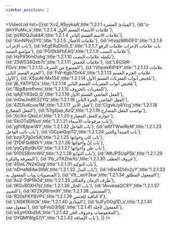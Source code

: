 ```yaml
---
sidebar_position: 2
---
```


<VideoList list={[{id:'Xv2_R5yykaA',title:'1.2.1.1 المبادئ العشرة'},
{id:'u-dmYPuMx_s',title:'1.2.1.4 علامات الأسماء القسم الأول'},
{id:'pVRDQJIuk4A',title:'1.2.1.4 علامات الاسم القسم الثاني'},
{id:'XimNPjvj3Y0',title:'1.2.1.5 علامات الأفعال'},
{id:'HtvqzMRiGF0',title:'1.2.1.6 باب الإعراب'},
{id:'hEgERqDm5_E',title:'1.2.1.7 باب علامات الإعراب علامات الرفع مواضع الضمة'},
{id:'PGl0kbFhEAQ',title:'1.2.1.9 علامات النصب'},
{id:'HzP91KmDohg',title:'1.2.1.10 تكملة علامات النصب'},
{id:'Z5W538Qzb7c',title:'1.2.1.11 علامات الخفض'},
{id:'L6GStR-FDvs',title:'1.2.1.12 الممنوع من الصرف'},
{id:'rVhpexKtP4Y',title:'1.2.1.13 علامات الجزم القسم الثاني'},
{id:'FW-Kgb7DrK4',title:'1.2.1.13 علامات الجزم القسم الأول'},
{id:'X5uuN-Mx134',title:'1.2.1.14 تلخيص أبواب المعربات القسم الأول'},
{id:'jB_YATP1jCs',title:'1.2.1.14 تلخيص أبواب المعربات القسم الثاني'},
{id:'1BgiBzmfhmo',title:'1.2.1.15 المعربات بالحروف'},
{id:'qAjEYR3sQ_Q',title:'1.2.1.16 الفعل الماضي القسم الأول'},
{id:'mGwJmBE3ZYQ',title:'1.2.1.16 الفعل الماضي  الجزء الثاني'},
{id:'4ZD1uKcuw1M',title:'1.2.1.17 فعل الأمر'},
{id:'ClgvkJy8Ycg',title:'1.2.1.18 الفعل المضارع'},
{id:'57g4jap_4zQ',title:'1.2.1.19 نواصب الفعل المضارع'},
{id:'XciXo-QkoLo',title:'1.2.1.20 جوازم الفعل المضارع'},
{id:'EkiOTsI9Nvo',title:'1.2.1.21 باب مرفوعات الأسماء'},
{id:'jgfV8jtpwWY',title:'1.2.1.22 باب الفاعل'},
{id:'ai6fTWwiReM',title:'1.2.1.23 باب نائب الفاعل'},
{id:'iGCpelGqtT0',title:'1.2.1.24 باب المبتدأ والخبر'},
{id:'bzp7j7g0eSA',title:'1.2.1.25 باب كان وخواتها'},
{id:'ZfDtFQd8OrY',title:'1.2.1.26 باب إنَّ وأخواتها'},
{id:'yqCyByt9UGI',title:'1.2.1.27 باب ظن وأخواتها'},
{id:'010S5BnhrW0',title:'1.2.1.28 باب التوابع'},
{id:'iMtJPSUqPSk',title:'1.2.1.29 المعرفة والنكرة'},
{id:'Pb_JTKZtwXs',title:'1.2.1.30 حروف العطف'},
{id:'4SwL7N2sGug',title:'1.2.1.31 باب التوكيد'},
{id:'nDHaN8Aw3WA',title:'1.2.1.32 باب البدل'},
{id:'n6w4Dl4v2yY',title:'1.2.1.33 المنصوبات وباب المفعول به'},
{id:'Vlt__eoY3kw',title:'1.2.1.34 المفعول المطلق'},
{id:'Au2-TdPf8O4',title:'1.2.1.35 ظرف الزمان والمكان'},
{id:'tKGuB0XH7sI',title:'1.2.1.36 باب الحال'},
{id:'IAvueaaQC8Y',title:'1.2.1.37 التمييز'},
{id:'KFZKjRfHm9Y',title:'1.2.1.38 المستثنى'},
{id:'R20sFKYBVPs',title:'1.2.1.39 لا النافية للجنس'},
{id:'LNS61KiltGk',title:'1.2.1.40 المنادى'},
{id:'bJFyOOg1D_s',title:'1.2.1.41 مفعول معه'},
{id:'ipFvoD3lSjE',title:'1.2.1.41 المفعول لأجله'},
{id:'eiLyHlXbd5A',title:'1.2.1.42 المخفوضات وحروف الجر'},
{id:'0YQMfWgS7jY',title:'1.2.1.43 باب الإضافة'},
]}
/>

